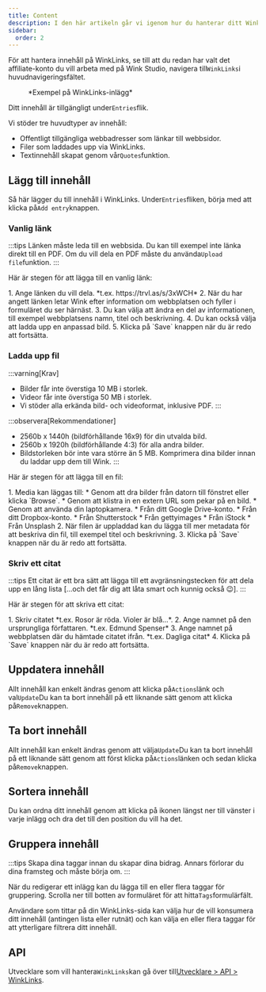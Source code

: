 ```yaml
---
title: Content
description: I den här artikeln går vi igenom hur du hanterar ditt WinkLinks-innehåll.
sidebar:
  order: 2
---
```


För att hantera innehåll på WinkLinks, se till att du redan har valt det affiliate-konto du vill arbeta med på Wink Studio, navigera till`WinkLinks`i huvudnavigeringsfältet.

<figure>
  <CloudinaryImage width="350" height="561" resize="scale" quality="best" alt="WinkLinks-inlägg" src="academy/winklinks-entry" errorImage="noimage_opaque_nyrtl0.png" />

  <figcaption>*Exempel på WinkLinks-inlägg*</figcaption>
</figure>


Ditt innehåll är tillgängligt under`Entries`flik.

Vi stöder tre huvudtyper av innehåll:

* Offentligt tillgängliga webbadresser som länkar till webbsidor.
* Filer som laddades upp via WinkLinks.
* Textinnehåll skapat genom vår`Quotes`funktion.

## Lägg till innehåll

Så här lägger du till innehåll i WinkLinks. Under`Entries`fliken, börja med att klicka på`Add entry`knappen.

### Vanlig länk

:::tips
Länken måste leda till en webbsida. Du kan till exempel inte länka direkt till en PDF. Om du vill dela en PDF måste du använda`Upload file`funktion.
:::

Här är stegen för att lägga till en vanlig länk:

<Steps>
  1. Ange länken du vill dela. *t.ex. https://trvl.as/s/3xWCH*
  2. När du har angett länken letar Wink efter information om webbplatsen och fyller i formuläret du ser härnäst.
  3. Du kan välja att ändra en del av informationen, till exempel webbplatsens namn, titel och beskrivning.
  4. Du kan också välja att ladda upp en anpassad bild.
  5. Klicka på `Save` knappen när du är redo att fortsätta.
</Steps>


### Ladda upp fil

:::varning\[Krav]

* Bilder får inte överstiga 10 MB i storlek.
* Videor får inte överstiga 50 MB i storlek.
* Vi stöder alla erkända bild- och videoformat, inklusive PDF.
  :::

:::observera\[Rekommendationer]

* 2560b x 1440h (bildförhållande 16x9) för din utvalda bild.
* 2560b x 1920h (bildförhållande 4:3) för alla andra bilder.
* Bildstorleken bör inte vara större än 5 MB. Komprimera dina bilder innan du laddar upp dem till Wink.
  :::

Här är stegen för att lägga till en fil:

<Steps>
  1. Media kan läggas till:
     * Genom att dra bilder från datorn till fönstret eller klicka `Browse`.
     * Genom att klistra in en extern URL som pekar på en bild.
     * Genom att använda din laptopkamera.
     * Från ditt Google Drive-konto.
     * Från ditt Dropbox-konto.
     * Från Shutterstock
     * Från gettyimages
     * Från iStock
     * Från Unsplash
  2. När filen är uppladdad kan du lägga till mer metadata för att beskriva din fil, till exempel titel och beskrivning.
  3. Klicka på `Save` knappen när du är redo att fortsätta.
</Steps>


### Skriv ett citat

:::tips
Ett citat är ett bra sätt att lägga till ett avgränsningstecken för att dela upp en lång lista \[...och det får dig att låta smart och kunnig också 😉].
:::

Här är stegen för att skriva ett citat:

<Steps>
  1. Skriv citatet *t.ex. Rosor är röda. Violer är blå...*.
  2. Ange namnet på den ursprungliga författaren. *t.ex. Edmund Spenser*
  3. Ange namnet på webbplatsen där du hämtade citatet ifrån. *t.ex. Dagliga citat*
  4. Klicka på `Save` knappen när du är redo att fortsätta.
</Steps>


## Uppdatera innehåll

Allt innehåll kan enkelt ändras genom att klicka på`Actions`länk och val`Update`Du kan ta bort innehåll på ett liknande sätt genom att klicka på`Remove`knappen.

## Ta bort innehåll

Allt innehåll kan enkelt ändras genom att välja`Update`Du kan ta bort innehåll på ett liknande sätt genom att först klicka på`Actions`länken och sedan klicka på`Remove`knappen.

## Sortera innehåll

Du kan ordna ditt innehåll genom att klicka på ikonen längst ner till vänster i varje inlägg och dra det till den position du vill ha det.

## Gruppera innehåll

:::tips
Skapa dina taggar innan du skapar dina bidrag. Annars förlorar du dina framsteg och måste börja om.
:::

När du redigerar ett inlägg kan du lägga till en eller flera taggar för gruppering. Scrolla ner till botten av formuläret för att hitta`Tags`formulärfält.

Användare som tittar på din WinkLinks-sida kan välja hur de vill konsumera ditt innehåll (antingen lista eller rutnät) och kan välja en eller flera taggar för att ytterligare filtrera ditt innehåll.

## API

Utvecklare som vill hantera`WinkLinks`kan gå över till[Utvecklare > API > WinkLinks](/developers/apis/#winklinks-api).

